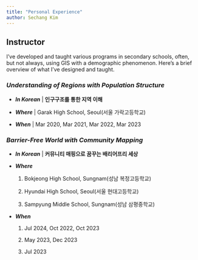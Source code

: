 ```yaml
---
title: "Personal Experience"
author: Sechang Kim
---
```


## Instructor

I've developed and taught various programs in secondary schools, often, but not always, using GIS with a demographic phenomenon. Here's a brief overview of what I've designed and taught.

### *Understanding of Regions with Population Structure*

-   ***In Korean*** \| **인구구조를 통한 지역 이해**

-   ***Where*** \| Garak High School, Seoul(서울 가락고등학교)

-   ***When*** \| Mar 2020, Mar 2021, Mar 2022, Mar 2023

### *Barrier-Free World with Community Mapping*

-   ***In Korean*** \| **커뮤니티 매핑으로 꿈꾸는 배리어프리 세상**

-   ***Where***

    1.  Bokjeong High School, Sungnam(성남 복정고등학교)

    2.  Hyundai High School, Seoul(서울 현대고등학교)

    3.  Sampyung Middle School, Sungnam(성남 삼평중학교)

-   ***When***

    1.  Jul 2024, Oct 2022, Oct 2023

    2.  May 2023, Dec 2023

    3.  Jul 2023
